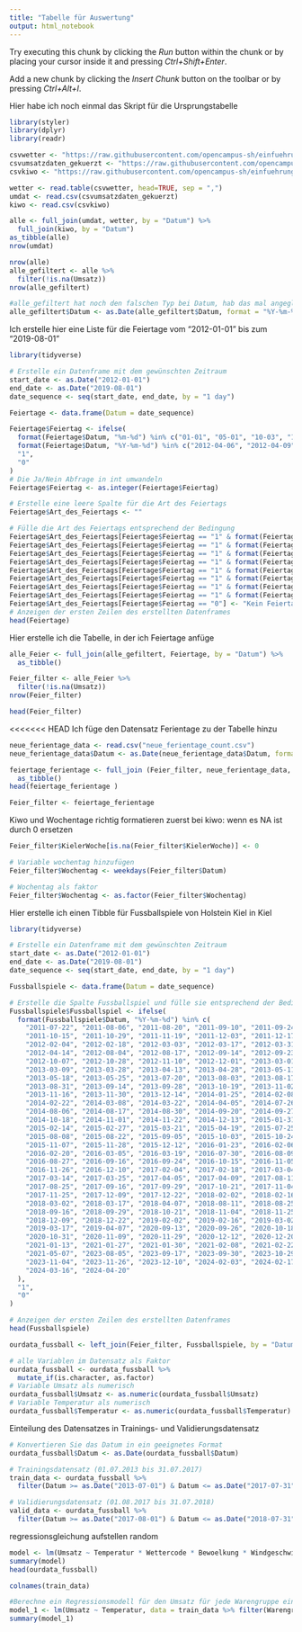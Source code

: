 ```yaml
---
title: "Tabelle für Auswertung"
output: html_notebook
---
```


Try executing this chunk by clicking the *Run* button within the chunk or by placing your cursor inside it and pressing *Ctrl+Shift+Enter*.

Add a new chunk by clicking the *Insert Chunk* button on the toolbar or by pressing *Ctrl+Alt+I*.

Hier habe ich noch einmal das Skript für die Ursprungstabelle

```r
library(styler)
library(dplyr)
library(readr)

csvwetter <- "https://raw.githubusercontent.com/opencampus-sh/einfuehrung-in-data-science-und-ml/main/wetter.csv"
csvumsatzdaten_gekuerzt <- "https://raw.githubusercontent.com/opencampus-sh/einfuehrung-in-data-science-und-ml/main/umsatzdaten_gekuerzt.csv"
csvkiwo <- "https://raw.githubusercontent.com/opencampus-sh/einfuehrung-in-data-science-und-ml/main/kiwo.csv"

wetter <- read.table(csvwetter, head=TRUE, sep = ",")
umdat <- read.csv(csvumsatzdaten_gekuerzt)
kiwo <- read.csv(csvkiwo)

alle <- full_join(umdat, wetter, by = "Datum") %>%
  full_join(kiwo, by = "Datum")
as_tibble(alle)
nrow(umdat)

nrow(alle)
alle_gefiltert <- alle %>%
  filter(!is.na(Umsatz))
nrow(alle_gefiltert)

#alle_gefiltert hat noch den falschen Typ bei Datum, hab das mal angeglichen
alle_gefiltert$Datum <- as.Date(alle_gefiltert$Datum, format = "%Y-%m-%d")
```

Ιch erstelle hier eine Liste für die Feiertage vom "2012-01-01" bis zum "2019-08-01"

```r
library(tidyverse)

# Erstelle ein Datenframe mit dem gewünschten Zeitraum
start_date <- as.Date("2012-01-01")
end_date <- as.Date("2019-08-01")
date_sequence <- seq(start_date, end_date, by = "1 day")

Feiertage <- data.frame(Datum = date_sequence)

Feiertage$Feiertag <- ifelse(
  format(Feiertage$Datum, "%m-%d") %in% c("01-01", "05-01", "10-03", "10-31", "12-24", "12-25", "12-26", "12-31") | 
  format(Feiertage$Datum, "%Y-%m-%d") %in% c("2012-04-06", "2012-04-09", "2012-05-17", "2012-05-28", "2013-03-29", "2013-04-01", "2013-05-09", "2013-05-20", "2014-004-18", "2014-04-21", "2014-05-29", "2014-06-09", "2015-04-03", "2015-04-06", "2015-05-14", "2015-05-25", "2016-03-25", "2016-03-28", "2016-05-05", "2016-05-16", "2017-04-14", "2017-04-17", "2017-05-25", "2017-06-05", "2018-03-30", "2018-04-02", "2018-05-10", "2018-05-21", "2019-04-19", "2019-04-22", "2019-05-30", "2019-06-10"),
  "1", 
  "0"
)
# Die Ja/Nein Abfrage in int umwandeln
Feiertage$Feiertag <- as.integer(Feiertage$Feiertag)

# Erstelle eine leere Spalte für die Art des Feiertags
Feiertage$Art_des_Feiertags <- ""

# Fülle die Art des Feiertags entsprechend der Bedingung
Feiertage$Art_des_Feiertags[Feiertage$Feiertag == "1" & format(Feiertage$Datum, "%m-%d") == "01-01"] <- "Neujahr"
Feiertage$Art_des_Feiertags[Feiertage$Feiertag == "1" & format(Feiertage$Datum, "%m-%d") == "05-01"] <- "Tag der Arbeit"
Feiertage$Art_des_Feiertags[Feiertage$Feiertag == "1" & format(Feiertage$Datum, "%m-%d") == "10-03"] <- "Tag der Deutschen Einheit"
Feiertage$Art_des_Feiertags[Feiertage$Feiertag == "1" & format(Feiertage$Datum, "%m-%d") == "10-31"] <- "Reformationstag"
Feiertage$Art_des_Feiertags[Feiertage$Feiertag == "1" & format(Feiertage$Datum, "%m-%d") %in% c("12-24", "12-25", "12-26")] <- "Weihnachten"
Feiertage$Art_des_Feiertags[Feiertage$Feiertag == "1" & format(Feiertage$Datum, "%m-%d") == "12-31"] <- "Silvester"
Feiertage$Art_des_Feiertags[Feiertage$Feiertag == "1" & format(Feiertage$Datum, "%m-%d") %in% c("04-06", "04-09", "03-29", "04-01", "04-18", "04-21", "04-03", "04-06", "03-25", "03-28", "04-14", "04-17", "03-30", "04-02", "04-19", "04-22")] <- "Ostern"
Feiertage$Art_des_Feiertags[Feiertage$Feiertag == "1" & format(Feiertage$Datum, "%m-%d") %in% c("05-17", "05-28", "05-09", "05-20", "05-29", "06-09", "05-14", "05-25", "05-05", "05-16", "05-25", "06-05", "05-10", "05-21", "05-30", "06-10")] <- "Christi Himmelfahrt, Pfingsten"
Feiertage$Art_des_Feiertags[Feiertage$Feiertag == "0"] <- "Kein Feiertag"
# Anzeigen der ersten Zeilen des erstellten Datenframes
head(Feiertage)

```

Hier erstelle ich die Tabelle, in der ich Feiertage anfüge

```r
alle_Feier <- full_join(alle_gefiltert, Feiertage, by = "Datum") %>%
  as_tibble()

Feier_filter <- alle_Feier %>%
  filter(!is.na(Umsatz))
nrow(Feier_filter)

head(Feier_filter)
```
<<<<<<< HEAD
Ich füge den Datensatz Ferientage zu der Tabelle hinzu 

```r
neue_ferientage_data <- read.csv("neue_ferientage_count.csv")
neue_ferientage_data$Datum <- as.Date(neue_ferientage_data$Datum, format="%Y-%m-%d")

feiertage_ferientage <- full_join (Feier_filter, neue_ferientage_data, by = "Datum") %>%
  as_tibble()
head(feiertage_ferientage )

Feier_filter <- feiertage_ferientage

```


Kiwo und Wochentage richtig formatieren
zuerst bei kiwo: wenn es NA ist durch 0 ersetzen
```r
Feier_filter$KielerWoche[is.na(Feier_filter$KielerWoche)] <- 0

# Variable wochentag hinzufügen
Feier_filter$Wochentag <- weekdays(Feier_filter$Datum)

# Wochentag als faktor
Feier_filter$Wochentag <- as.factor(Feier_filter$Wochentag)
```





Hier erstelle ich einen Tibble für Fussballspiele von Holstein Kiel in Kiel

```r
library(tidyverse)

# Erstelle ein Datenframe mit dem gewünschten Zeitraum
start_date <- as.Date("2012-01-01")
end_date <- as.Date("2019-08-01")
date_sequence <- seq(start_date, end_date, by = "1 day")

Fussballspiele <- data.frame(Datum = date_sequence)

# Erstelle die Spalte Fussballspiel und fülle sie entsprechend der Bedingung
Fussballspiele$Fussballspiel <- ifelse(
  format(Fussballspiele$Datum, "%Y-%m-%d") %in% c(
    "2011-07-22", "2011-08-06", "2011-08-20", "2011-09-10", "2011-09-24",
    "2011-10-15", "2011-10-29", "2011-11-19", "2011-12-03", "2011-12-17",
    "2012-02-04", "2012-02-18", "2012-03-03", "2012-03-17", "2012-03-31",
    "2012-04-14", "2012-08-04", "2012-08-17", "2012-09-14", "2012-09-23",
    "2012-10-07", "2012-10-28", "2012-11-10", "2012-12-01", "2013-03-01",
    "2013-03-09", "2013-03-28", "2013-04-13", "2013-04-28", "2013-05-11",
    "2013-05-18", "2013-05-25", "2013-07-20", "2013-08-03", "2013-08-17",
    "2013-08-31", "2013-09-14", "2013-09-28", "2013-10-19", "2013-11-02",
    "2013-11-16", "2013-11-30", "2013-12-14", "2014-01-25", "2014-02-08",
    "2014-02-22", "2014-03-08", "2014-03-22", "2014-04-05", "2014-07-26",
    "2014-08-06", "2014-08-17", "2014-08-30", "2014-09-20", "2014-09-27",
    "2014-10-18", "2014-11-01", "2014-11-22", "2014-12-13", "2015-01-31",
    "2015-02-14", "2015-02-27", "2015-03-21", "2015-04-19", "2015-07-25",
    "2015-08-08", "2015-08-22", "2015-09-05", "2015-10-03", "2015-10-24",
    "2015-11-07", "2015-11-28", "2015-12-12", "2016-01-23", "2016-02-06",
    "2016-02-20", "2016-03-05", "2016-03-19", "2016-07-30", "2016-08-09",
    "2016-08-27", "2016-09-16", "2016-09-24", "2016-10-15", "2016-11-05",
    "2016-11-26", "2016-12-10", "2017-02-04", "2017-02-18", "2017-03-04",
    "2017-03-14", "2017-03-25", "2017-04-05", "2017-04-09", "2017-08-11",
    "2017-08-25", "2017-09-16", "2017-09-29", "2017-10-21", "2017-11-04",
    "2017-11-25", "2017-12-09", "2017-12-22", "2018-02-02", "2018-02-16",
    "2018-03-02", "2018-03-17", "2018-04-07", "2018-08-11", "2018-08-25",
    "2018-09-16", "2018-09-29", "2018-10-21", "2018-11-04", "2018-11-25",
    "2018-12-09", "2018-12-22", "2019-02-02", "2019-02-16", "2019-03-02",
    "2019-03-17", "2019-04-07", "2020-09-13", "2020-09-26", "2020-10-18",
    "2020-10-31", "2020-11-09", "2020-11-29", "2020-12-12", "2020-12-20",
    "2021-01-13", "2021-01-27", "2021-01-30", "2021-02-08", "2021-02-22",
    "2021-05-07", "2023-08-05", "2023-09-17", "2023-09-30", "2023-10-29",
    "2023-11-04", "2023-11-26", "2023-12-10", "2024-02-03", "2024-02-17",
    "2024-03-16", "2024-04-20"
  ),
  "1",
  "0"
)

# Anzeigen der ersten Zeilen des erstellten Datenframes
head(Fussballspiele)


````


```r
ourdata_fussball <- left_join(Feier_filter, Fussballspiele, by = "Datum")

# alle Variablen im Datensatz als Faktor
ourdata_fussball <- ourdata_fussball %>% 
  mutate_if(is.character, as.factor)
# Variable Umsatz als numerisch
ourdata_fussball$Umsatz <- as.numeric(ourdata_fussball$Umsatz)
# Variable Temperatur als numerisch
ourdata_fussball$Temperatur <- as.numeric(ourdata_fussball$Temperatur)
```

Einteilung des Datensatzes in Trainings- und Validierungsdatensatz
```r
# Konvertieren Sie das Datum in ein geeignetes Format
ourdata_fussball$Datum <- as.Date(ourdata_fussball$Datum)

# Trainingsdatensatz (01.07.2013 bis 31.07.2017)
train_data <- ourdata_fussball %>% 
  filter(Datum >= as.Date("2013-07-01") & Datum <= as.Date("2017-07-31"))

# Validierungsdatensatz (01.08.2017 bis 31.07.2018)
valid_data <- ourdata_fussball %>% 
  filter(Datum >= as.Date("2017-08-01") & Datum <= as.Date("2018-07-31"))
```

regressionsgleichung aufstellen random

```r
model <- lm(Umsatz ~ Temperatur * Wettercode * Bewoelkung * Windgeschwindigkeit + as.factor(Warengruppe) + Fussballspiel * Ferien * Feiertag  * KielerWoche + as.factor(Wochentag), data = train_data)
summary(model)
head(ourdata_fussball)

colnames(train_data)

#Berechne ein Regressionsmodell für den Umsatz für jede Warengruppe einzeln
model_1 <- lm(Umsatz ~ Temperatur, data = train_data %>% filter(Warengruppe == "1"))
summary(model_1)

```

```r

```

